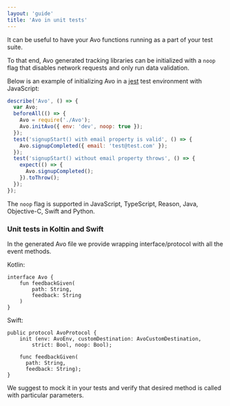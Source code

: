 ```yaml
---
layout: 'guide'
title: 'Avo in unit tests'
---
```



It can be useful to have your Avo functions running as a part of your test suite.

To that end, Avo generated tracking libraries can be initialized with a `noop` flag
that disables network requests and only run data validation.

Below is an example of initializing Avo in a [jest](https://jestjs.io) test environment with JavaScript:

```js
describe('Avo', () => {
  var Avo;
  beforeAll(() => {
    Avo = require('./Avo');
    Avo.initAvo({ env: 'dev', noop: true });
  });
  test('signupStart() with email property is valid', () => {
    Avo.signupCompleted({ email: 'test@test.com' });
  });
  test('signupStart() without email property throws', () => {
    expect(() => {
      Avo.signupCompleted();
    }).toThrow();
  });
});
```

The `noop` flag is supported in JavaScript, TypeScript, Reason, Java, Objective-C, Swift and Python.


### Unit tests in Koltin and Swift

In the generated Avo file we provide wrapping interface/protocol with all the event methods.

Kotlin:
```
interface Avo {
    fun feedbackGiven(
        path: String,
        feedback: String
    ) 
}
```
Swift:
```
public protocol AvoProtocol {
    init (env: AvoEnv, customDestination: AvoCustomDestination,
        strict: Bool, noop: Bool);
    
    func feedbackGiven(
      path: String,
      feedback: String);
}
```

We suggest to mock it in your tests and verify that desired method is called with particular parameters.